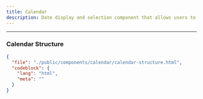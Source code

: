 ```yaml
---
title: Calendar
description: Date display and selection component that allows users to view and pick dates.
---
```


<ComponentPreview src="/calendar/calendar" />

---

### Calendar Structure

```json doc-gen:file
{
  "file": "./public/components/calendar/calendar-structure.html",
  "codeblock": {
    "lang": "html",
    "meta": ""
  }
}
```